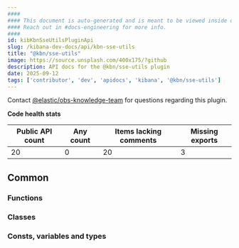 ```yaml
---
####
#### This document is auto-generated and is meant to be viewed inside our experimental, new docs system.
#### Reach out in #docs-engineering for more info.
####
id: kibKbnSseUtilsPluginApi
slug: /kibana-dev-docs/api/kbn-sse-utils
title: "@kbn/sse-utils"
image: https://source.unsplash.com/400x175/?github
description: API docs for the @kbn/sse-utils plugin
date: 2025-09-12
tags: ['contributor', 'dev', 'apidocs', 'kibana', '@kbn/sse-utils']
---
```




Contact [@elastic/obs-knowledge-team](https://github.com/orgs/elastic/teams/obs-knowledge-team) for questions regarding this plugin.

**Code health stats**

| Public API count  | Any count | Items lacking comments | Missing exports |
|-------------------|-----------|------------------------|-----------------|
| 20 | 0 | 20 | 3 |

## Common

### Functions
<DocDefinitionList data={kbnSseUtilsObj.common.functions}/>

### Classes
<DocDefinitionList data={kbnSseUtilsObj.common.classes}/>

### Consts, variables and types
<DocDefinitionList data={kbnSseUtilsObj.common.misc}/>

